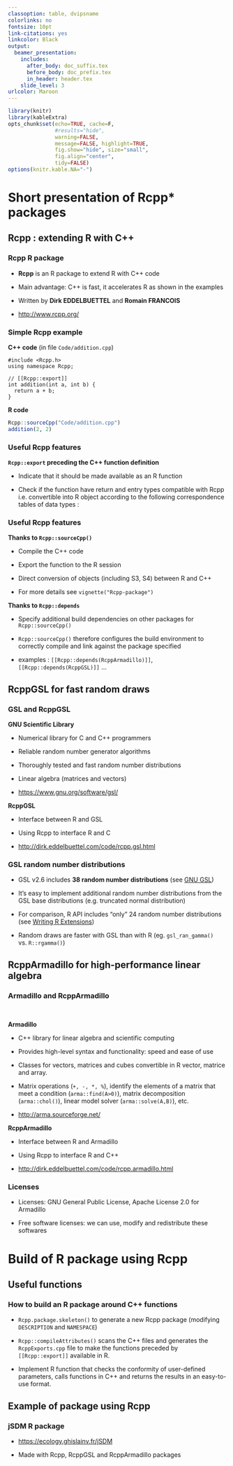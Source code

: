 ```yaml
---
classoption: table, dvipsname
colorlinks: no
fontsize: 10pt
link-citations: yes
linkcolor: Black
output:
  beamer_presentation:
    includes:
      after_body: doc_suffix.tex
      before_body: doc_prefix.tex
      in_header: header.tex
    slide_level: 3
urlcolor: Maroon
---
```


```r
library(knitr)
library(kableExtra)
opts_chunk$set(echo=TRUE, cache=F,
               #results="hide", 
               warning=FALSE,
               message=FALSE, highlight=TRUE,
               fig.show="hide", size="small",
               fig.align="center",
               tidy=FALSE)
options(knitr.kable.NA="-")
```

\frametitle{Outline}
      \tableofcontents[sections=1]
      \tableofcontents[sections=2]
      \vspace{0.5cm}
      \tableofcontents[sections=3]
      \vspace{0.5cm}
      \tableofcontents[sections=4]

<!-- ================================================================= -->
<!-- PART 1: Rcpp* packages -->
<!-- ================================================================= -->

# Short presentation of Rcpp* packages

## Rcpp : extending R with C++

### Rcpp R package

- **Rcpp** is an R package to extend R with C++ code

- Main advantage: C++ is fast, it accelerates R as shown in the examples

- Written by **Dirk EDDELBUETTEL** and **Romain FRANCOIS**

- <http://www.rcpp.org/>

### Simple Rcpp example

**C++ code** (in file `Code/addition.cpp`)
```Rcpp
#include <Rcpp.h>
using namespace Rcpp;

// [[Rcpp::export]]
int addition(int a, int b) {
  return a + b;
}
```

**R code**
```r
Rcpp::sourceCpp("Code/addition.cpp")
addition(2, 2)
```

### Useful Rcpp features 

**`Rcpp::export` preceding the C++ function definition**

- Indicate that it should be made available as an R function

- Check if the function have return and entry types compatible with Rcpp i.e. convertible into R object according to the following correspondence tables of data types : 
\pause
\begin{center}
\includegraphics[width=0.4\textwidth, height = 0.4\textheight]{figs/datatypes.png} \hspace{0.2cm}
\includegraphics[width=0.3\textwidth, height = 0.3\textheight]{figs/datatypes2.png}
\end{center}
\vspace{0.5cm}

### Useful Rcpp features 

**Thanks to `Rcpp::sourceCpp()`**

- Compile the C++ code

- Export the function to the R session

- Direct conversion of objects (including S3, S4) between R and C++ 

- For more details see `vignette("Rcpp-package")`
\vspace{0.2cm}

\pause 
**Thanks to `Rcpp::depends`**

- Specify additional build dependencies on other packages for `Rcpp::sourceCpp()`

- `Rcpp::sourceCpp()` therefore configures the build environment to correctly compile and link against the package specified

- examples : `[[Rcpp::depends(RcppArmadillo)]]`,  `[[Rcpp::depends(RcppGSL)]]` ... 

## RcppGSL for fast random draws

### GSL and RcppGSL

\bcols
\bcol{0.1\textwidth}
\includegraphics[height=1.5cm]{figs/logo_GNU.png}
\ecol
\bcol{0.9\textwidth}

**GNU Scientific Library**

- Numerical library for C and C++ programmers

- Reliable random number generator algorithms

- Thoroughly tested and fast random number distributions

- Linear algebra (matrices and vectors)

- <https://www.gnu.org/software/gsl/>

\vspace{0.5cm}

**RcppGSL**

- Interface between R and GSL

- Using Rcpp to interface R and C

- <http://dirk.eddelbuettel.com/code/rcpp.gsl.html>

\ecol
\ecols

### GSL random number distributions

- GSL v2.6 includes **38 random number distributions** (see [GNU GSL](https://www.gnu.org/software/gsl/doc/html/randist.html))

- It's easy to implement additional random number distributions from the GSL base distributions (e.g. truncated normal distribution)

- For comparison, R API includes "only" 24 random number distributions (see [Writing R Extensions](https://cran.r-project.org/doc/manuals/r-release/R-exts.html#Distribution-functions))

- Random draws are faster with GSL than with R (eg. `gsl_ran_gamma()` vs. `R::rgamma()`)

## RcppArmadillo for high-performance linear algebra

### Armadillo and RcppArmadillo

\bcols
\bcol{0.1\textwidth}
\includegraphics[height=1.4cm]{figs/logo_Armadillo.png}  
\ecol
\bcol{0.9\textwidth}

**Armadillo**
\vspace{0.1cm}

- C++ library for linear algebra and scientific computing

- Provides high-level syntax and functionality: speed and ease of use

- Classes for vectors, matrices and cubes convertible in R vector, matrice and array. 

- Matrix operations (` +, -, *, %`), identify the elements of a matrix that meet a condition (`arma::find(A>0)`), matrix decomposition (`arma::chol()`), linear model solver (`arma::solve(A,B)`), etc.

- <http://arma.sourceforge.net/>

\vspace{0.3cm}

\pause 

**RcppArmadillo**

\vspace{0.1cm}

- Interface between R and Armadillo 

- Using Rcpp to interface R and C++

- <http://dirk.eddelbuettel.com/code/rcpp.armadillo.html>

\ecol
\ecols

### Licenses

- Licenses: GNU General Public License, Apache License 2.0 for Armadillo

- Free software licenses: we can use, modify and redistribute these softwares

# Build of R package using Rcpp

## Useful functions

### How to build an R package around C++ functions 

- `Rcpp.package.skeleton()` to generate a new Rcpp package (modifying `DESCRIPTION` and `NAMESPACE`)
  
- `Rcpp::compileAttributes()` scans the C++ files and generates the `RcppExports.cpp` file to make the functions preceded by `[[Rcpp::export]]` available in R.

- Implement R function that checks the conformity of user-defined parameters, calls functions in C++ and returns the results in an easy-to-use format.

## Example of package using Rcpp

### jSDM R package
\vspace{0.2cm}
\begin{center}
\includegraphics[width=0.9\textwidth, height = 0.65\textheight]{figs/jSDM-website.png}
\end{center}
\vspace{0.2cm}

- <https://ecology.ghislainv.fr/jSDM>
  
- Made with Rcpp, RcppGSL and RcppArmadillo packages
